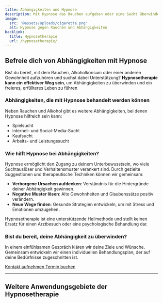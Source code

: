 ```yaml
---
title: Abhängigkeiten und Hypnose
description: Mit Hypnose das Rauchen aufgeben oder eine Sucht überwinden? Ich helfe dir, dein Ziel zu erreichen.
image:
  src: '@assets/uploads/cigarette.png'
  alt: Hypnose gegen Rauchen und Abhängigkeiten
backlink:
  title: Hypnosetherapie
  url: /hypnosetherapie/
---
```



## Befreie dich von Abhängigkeiten mit Hypnose

Bist du bereit, mit dem Rauchen, Alkoholkonsum oder einer anderen Gewohnheit aufzuhören und suchst dabei Unterstützung? **Hypnosetherapie kann ein effektiver Weg sein**, um Abhängigkeiten zu überwinden und ein freieres, erfüllteres Leben zu führen.

### Abhängigkeiten, die mit Hypnose behandelt werden können

<SubPages id="dependencies" columns={2} />

Neben Rauchen und Alkohol gibt es weitere Abhängigkeiten, bei denen Hypnose hilfreich sein kann:

<ul class="grid xs:grid-cols-2 gap-4 list-disc not-prose pl-4">
  <li>Spielsucht</li>
  <li>Internet- und Social-Media-Sucht</li>
  <li>Kaufsucht</li>
  <li>Arbeits- und Leistungssucht</li>
</ul>

### Wie hilft Hypnose bei Abhängigkeiten?

Hypnose ermöglicht den Zugang zu deinem Unterbewusstsein, wo viele Suchtauslöser und Verhaltensmuster verankert sind. Durch gezielte Suggestionen und therapeutische Techniken können wir gemeinsam:

- **Verborgene Ursachen aufdecken**: Verständnis für die Hintergründe deiner Abhängigkeit gewinnen.
- **Negative Muster lösen**: Alte Gewohnheiten und Glaubenssätze positiv verändern.
- **Neue Wege finden**: Gesunde Strategien entwickeln, um mit Stress und Emotionen umzugehen.

Hypnosetherapie ist eine unterstützende Heilmethode und stellt keinen Ersatz für einen Arztbesuch oder eine psychologische Behandlung dar.

### Bist du bereit, deine Abhängigkeit zu überwinden?

In einem einfühlsamen Gespräch klären wir deine Ziele und Wünsche. Gemeinsam entwickeln wir einen individuellen Behandlungsplan, der auf deine Bedürfnisse zugeschnitten ist.

<div class="flex gap-4">
  <a data-umami-event="Abhängigkeiten – Button Kontakt" href="/kontakt/" class="inline-flex items-center justify-center px-6 py-3 text-base leading-tight font-bold text-red-600 bg-transparent border border-red-600 rounded-full transition hover:bg-red-500 hover:text-red-50 no-underline">
    <span>Kontakt aufnehmen</span>
  </a>
  <a
    data-umami-event="Open Calendly – Abhängigkeiten"
    href="https://calendly.com/bern-hypnose/erstsitzung"
    target="_blank"
    class="inline-flex no-prose items-center justify-center px-6 py-3 text-base leading-tight font-bold text-white bg-red-600 border border-red-600 rounded-full transition hover:bg-red-500 hover:text-red-50 no-underline"
  >
    <span>Termin buchen</span>
  </a>
</div>

---

## Weitere Anwendungsgebiete der Hypnosetherapie

<SubPages id="hypnotherapy" exclude="/hypnosetherapie/abhaengigkeit/" columns={3} />
